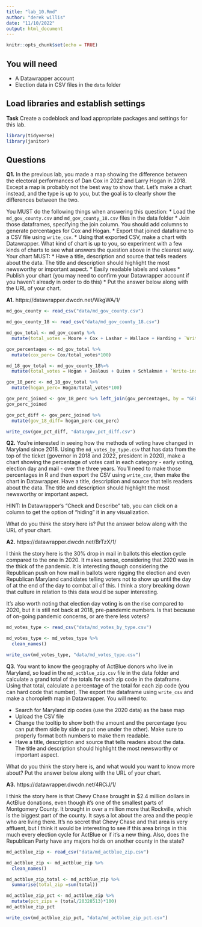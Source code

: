 ```yaml
---
title: "lab_10.Rmd"
author: "derek willis"
date: "11/10/2022"
output: html_document
---
```


```r
knitr::opts_chunk$set(echo = TRUE)
```

## You will need

* A Datawrapper account
* Election data in CSV files in the `data` folder

## Load libraries and establish settings

**Task** Create a codeblock and load appropriate packages and settings for this lab.

```r
library(tidyverse)
library(janitor)
```

## Questions

**Q1.** In the previous lab, you made a map showing the difference between the electoral performances of Dan Cox in 2022 and Larry Hogan in 2018. Except a map is probably not the best way to show that. Let's make a chart instead, and the type is up to you, but the goal is to clearly show the differences between the two.

You MUST do the following things when answering this question:
* Load the `md_gov_county.csv` and `md_gov_county_18.csv` files in the data folder
* Join those dataframes, specifying the join column. You should add columns to generate percentages for Cox and Hogan.
* Export that joined dataframe to a CSV file using `write_csv`.
* Using that exported CSV, make a chart with Datawrapper. What kind of chart is up to you, so experiment with a few kinds of charts to see what answers the question above in the clearest way. Your chart MUST:
  * Have a title, description and source that tells readers about the data. The title and description should highlight the most newsworthy or important aspect.
  * Easily readable labels and values
* Publish your chart (you may need to confirm your Datawrapper account if you haven't already in order to do this)
* Put the answer below along with the URL of your chart.

**A1.** 
https://datawrapper.dwcdn.net/WkgWA/1/

```r
md_gov_county <- read_csv("data/md_gov_county.csv")
```

```r
md_gov_county_18 <- read_csv("data/md_gov_county_18.csv")
```

```r
md_gov_total <- md_gov_county %>%
  mutate(total_votes = Moore + Cox + Lashar + Wallace + Harding + `Write-ins.y`)
```

```r
gov_percentages <- md_gov_total %>%
  mutate(cox_perc= Cox/total_votes*100)
```


```r
md_18_gov_total <- md_gov_county_18%>%
  mutate(total_votes = Hogan + Jealous + Quinn + Schlakman + `Write-ins`)
```

```r
gov_18_perc <- md_18_gov_total %>%
  mutate(hogan_perc= Hogan/total_votes*100)
```

```r
gov_perc_joined <- gov_18_perc %>% left_join(gov_percentages, by = "GEOID")
gov_perc_joined
```

```r
gov_pct_diff <- gov_perc_joined %>%
  mutate(gov_18_diff= hogan_perc-cox_perc)
```

```r
write_csv(gov_pct_diff, "data/gov_pct_diff.csv")
```



**Q2.** You're interested in seeing how the methods of voting have changed in Maryland since 2018. Using the `md_votes_by_type.csv` that has data from the top of the ticket (governor in 2018 and 2022, president in 2020), make a chart showing the percentage of votes cast in each category - early voting, election day and mail - over the three years. You'll need to make those percentages in R and then export the CSV using `write_csv`, then make the chart in Datawrapper. Have a title, description and source that tells readers about the data. The title and description should highlight the most newsworthy or important aspect.

HINT: In Datawrapper's "Check and Describe" tab, you can click on a column to get the option of "hiding" it in any visualization.

What do you think the story here is? Put the answer below along with the URL of your chart.

**A2.** 
https://datawrapper.dwcdn.net/BrTzX/1/

I think the story here is the 30% drop in mail in ballots this election cycle compared to the one in 2020. It makes sense, considering that 2020 was in the thick of the pandemic. It is interesting though considering the Republican push on how mail in ballots were rigging the election and even Republican Maryland candidates telling voters not to show up until the day of at the end of the day to combat all of this. I think a story breaking down that culture in relation to this data would be super interesting.

It's also worth noting that election day voting is on the rise compared to 2020, but it is still not back at 2018, pre-pandemic numbers. Is that because of on-going pandemic concerns, or are there less voters?

```r
md_votes_type <- read_csv("data/md_votes_by_type.csv")
```

```r
md_votes_type <- md_votes_type %>%
  clean_names()
```

```r
write_csv(md_votes_type, "data/md_votes_type.csv")
```

**Q3.** You want to know the geography of ActBlue donors who live in Maryland, so load in the `md_actblue_zip.csv` file in the data folder and calculate a grand total of the totals for each zip code in the dataframe. Using that total, calculate a percentage of the total for each zip code (you can hard code that number). The export the dataframe using `write_csv` and make a choropleth map in Datawrapper. You will need to:

* Search for Maryland zip codes (use the 2020 data) as the base map
* Upload the CSV file
* Change the tooltip to show both the amount and the percentage (you can put them side by side or put one under the other). Make sure to properly format both numbers to make them readable.
* Have a title, description and source that tells readers about the data. The title and description should highlight the most newsworthy or important aspect.

What do you think the story here is, and what would you want to know more about? Put the answer below along with the URL of your chart.

**A3.** 
https://datawrapper.dwcdn.net/4RCiJ/1/

I think the story here is that Chevy Chase brought in $2.4 million dollars in ActBlue donations, even though it's one of the smallest parts of Montgomery County. It brought in over a million more that Rockville, which is the biggest part of the county. It says a lot about the area and the people who are living there. It's no secret that Chevy Chase and that area is very affluent, but I think it would be interesting to see if this area brings in this much every election cycle for ActBlue or if it's a new thing. Also, does the Republican Party have any majors holds on another county in the state? 

```r
md_actblue_zip <- read_csv("data/md_actblue_zip.csv")
```

```r
md_actblue_zip <- md_actblue_zip %>%
  clean_names()
```

```r
md_actblue_zip_total <- md_actblue_zip %>%
  summarise(total_zip =sum(total))
```

```r
md_actblue_zip_pct <- md_actblue_zip %>%
  mutate(pct_zips = (total/20328513)*100)
md_actblue_zip_pct
```

```r
write_csv(md_actblue_zip_pct, "data/md_actblue_zip_pct.csv")
```
